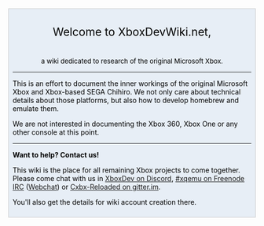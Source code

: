 <div style="background-color:#e7eef6; border: 1px solid #ccc; color:#000; margin-top: 15px; margin-bottom: 10px; padding: 8px; text-align:center;">
<div style="font-size: 162%; border: none; margin: 0; padding:.1em;">Welcome to XboxDevWiki.net,</div>
<div style="font-size: 95%">a wiki dedicated to research of the original Microsoft Xbox.</div>
<div style="text-align:left;">

<hr>

This is an effort to document the inner workings of the original Microsoft Xbox and Xbox-based SEGA Chihiro.
We not only care about technical details about those platforms, but also how to develop homebrew and emulate them.

We are not interested in documenting the Xbox 360, Xbox One or any other console at this point.

<hr>

'''Want to help? Contact us!'''

This wiki is the place for all remaining Xbox projects to come together.
Please come chat with us in [https://discord.gg/WxJPPyz XboxDev on Discord], [irc://chat.freenode.net/xqemu #xqemu on Freenode IRC] ([http://webchat.freenode.net?channels=%23xqemu Webchat]) or [https://gitter.im/Cxbx-Reloaded/Lobby Cxbx-Reloaded on gitter.im].

You'll also get the details for wiki account creation there.
</div>
</div>